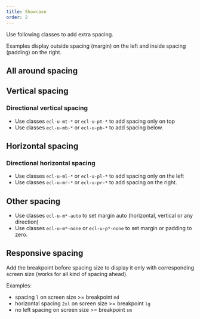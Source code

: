 ```yaml
---
title: Showcase
order: 2
---
```



Use following classes to add extra spacing.

Examples display outside spacing (margin) on the left and
inside spacing (padding) on the right.

## All around spacing

<Spacing type="a" token="2xs" />
<Spacing type="a" token="xs" />
<Spacing type="a" token="s" />
<Spacing type="a" token="m" />
<Spacing type="a" token="l" />
<Spacing type="a" token="xl" />
<Spacing type="a" token="2xl" />
<Spacing type="a" token="3xl" />
<Spacing type="a" token="4xl" />

## Vertical spacing

<Spacing type="v" token="2xs" />
<Spacing type="v" token="xs" />
<Spacing type="v" token="s" />
<Spacing type="v" token="m" />
<Spacing type="v" token="l" />
<Spacing type="v" token="xl" />
<Spacing type="v" token="2xl" />
<Spacing type="v" token="3xl" />
<Spacing type="v" token="4xl" />

### Directional vertical spacing

- Use classes `ecl-u-mt-*` or `ecl-u-pt-*` to add spacing only on top
- Use classes `ecl-u-mb-*` or `ecl-u-pb-*` to add spacing below.

## Horizontal spacing

<Spacing type="h" token="2xs" />
<Spacing type="h" token="xs" />
<Spacing type="h" token="s" />
<Spacing type="h" token="m" />
<Spacing type="h" token="l" />
<Spacing type="h" token="xl" />
<Spacing type="h" token="2xl" />
<Spacing type="h" token="3xl" />
<Spacing type="h" token="4xl" />

### Directional horizontal spacing

- Use classes `ecl-u-ml-*` or `ecl-u-pl-*` to add spacing only on the left
- Use classes `ecl-u-mr-*` or `ecl-u-pr-*` to add spacing on the right.

## Other spacing

- Use classes `ecl-u-m*-auto` to set margin auto (horizontal, vertical or any direction)
- Use classes `ecl-u-m*-none` or `ecl-u-p*-none` to set margin or padding to zero.

## Responsive spacing

Add the breakpoint before spacing size to display it only with corresponding screen size (works for all kind of spacing ahead).

Examples:

- spacing `l` on screen size >= breakpoint `md`
  <Spacing type="a-md" token="l" />
- horizontal spacing `2xl` on screen size >= breakpoint `lg`
  <Spacing type="h-lg" token="2xl" />
- no left spacing on screen size >= breakpoint `sm`
  <Spacing type="l-sm" token="none" />

